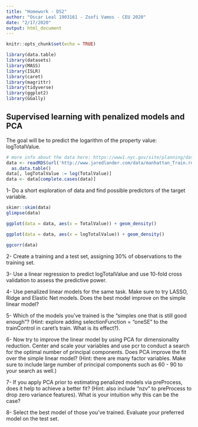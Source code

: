 ```yaml
---
title: "Homework - DS2"
author: "Oscar Leal 1903161 - Zsofi Vamos - CEU 2020"
date: "2/17/2020"
output: html_document
---
```


```r
knitr::opts_chunk$set(echo = TRUE)
```

```r
library(data.table)
library(datasets)
library(MASS)
library(ISLR)
library(caret)
library(magrittr)
library(tidyverse)
library(ggplot2)
library(GGally)

```

## Supervised learning with penalized models and PCA

The goal will be to predict the logarithm of the property value: logTotalValue.

```r
# more info about the data here: https://www1.nyc.gov/site/planning/data-maps/open-data/dwn-pluto-mappluto.page
data <- readRDS(url('http://www.jaredlander.com/data/manhattan_Train.rds')) %>% 
  as.data.table()
data[, logTotalValue := log(TotalValue)]
data <- data[complete.cases(data)]

```


1- Do a short exploration of data and find possible predictors of the target variable.

```r
skimr::skim(data)
glimpse(data)
```


```r
ggplot(data = data, aes(x = TotalValue)) + geom_density()
```

```r
ggplot(data = data, aes(x = logTotalValue)) + geom_density()
```

```r

ggcorr(data)

```


2- Create a training and a test set, assigning 30% of observations to the training set.

3- Use a linear regression to predict logTotalValue and use 10-fold cross validation to assess the predictive power.

4- Use penalized linear models for the same task. Make sure to try LASSO, Ridge and Elastic Net models. Does the best model improve on the simple linear model?

5- Which of the models you’ve trained is the “simples one that is still good enough”? (Hint: explore adding selectionFunction = "oneSE" to the trainControl in caret’s train. What is its effect?).

6- Now try to improve the linear model by using PCA for dimensionality reduction. Center and scale your variables and use pcr to conduct a search for the optimal number of principal components. Does PCA improve the fit over the simple linear model? (Hint: there are many factor variables. Make sure to include large number of principal components such as 60 - 90 to your search as well.)

7- If you apply PCA prior to estimating penalized models via preProcess, does it help to achieve a better fit? (Hint: also include "nzv" to preProcess to drop zero variance features). What is your intuition why this can be the case?

8- Select the best model of those you’ve trained. Evaluate your preferred model on the test set.
